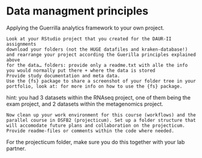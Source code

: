 # Data managment principles





<div class="azure"> 


Applying the Guerrilla analytics framework to your own project.

    Look at your RStudio project that you created for the DAUR-II assignments
    download your folders (not the HUGE datafiles and kraken-database!) and rearrange your project according the Guerilla principles explained above
    for the data… folders: provide only a readme.txt with alle the info you would normally put there + where the data is stored
    Provide study documentation and meta data.
    Use the {fs} package to share a screenshot of your folder tree in your portfolio, look at: for more info on how to use the {fs} package.

hint: you had 3 datasets within the RNAseq project, one of them being the exam project, and 2 datasets within the metagenomics project.

    Now clean up your work environment for this course (workflows) and the parallel course in DSFB2 (projecticum). Set up a folder structure that will accomodate future plans and collaboration on the projecticum. Provide readme-files or comments within the code where needed.

For the projecticum folder, make sure you do this together with your lab partner.

</div>
